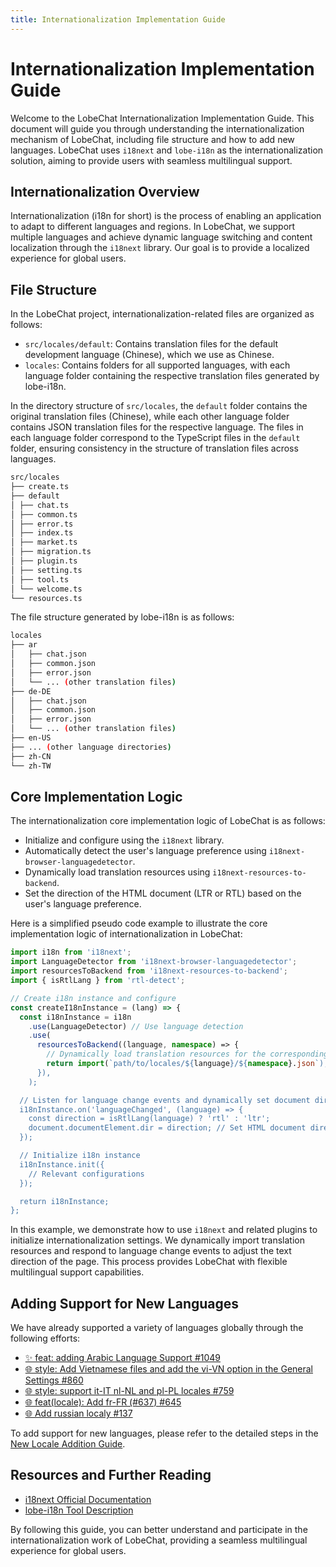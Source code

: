 ```yaml
---
title: Internationalization Implementation Guide
---
```


# Internationalization Implementation Guide

Welcome to the LobeChat Internationalization Implementation Guide. This document will guide you through understanding the internationalization mechanism of LobeChat, including file structure and how to add new languages. LobeChat uses `i18next` and `lobe-i18n` as the internationalization solution, aiming to provide users with seamless multilingual support.

## Internationalization Overview

Internationalization (i18n for short) is the process of enabling an application to adapt to different languages and regions. In LobeChat, we support multiple languages and achieve dynamic language switching and content localization through the `i18next` library. Our goal is to provide a localized experience for global users.

## File Structure

In the LobeChat project, internationalization-related files are organized as follows:

- `src/locales/default`: Contains translation files for the default development language (Chinese), which we use as Chinese.
- `locales`: Contains folders for all supported languages, with each language folder containing the respective translation files generated by lobe-i18n.

In the directory structure of `src/locales`, the `default` folder contains the original translation files (Chinese), while each other language folder contains JSON translation files for the respective language. The files in each language folder correspond to the TypeScript files in the `default` folder, ensuring consistency in the structure of translation files across languages.

```bash
src/locales
├── create.ts
├── default
│ ├── chat.ts
│ ├── common.ts
│ ├── error.ts
│ ├── index.ts
│ ├── market.ts
│ ├── migration.ts
│ ├── plugin.ts
│ ├── setting.ts
│ ├── tool.ts
│ └── welcome.ts
└── resources.ts
```

The file structure generated by lobe-i18n is as follows:

```bash
locales
├── ar
│   ├── chat.json
│   ├── common.json
│   ├── error.json
│   └── ... (other translation files)
├── de-DE
│   ├── chat.json
│   ├── common.json
│   ├── error.json
│   └── ... (other translation files)
├── en-US
├── ... (other language directories)
├── zh-CN
└── zh-TW
```

## Core Implementation Logic

The internationalization core implementation logic of LobeChat is as follows:

- Initialize and configure using the `i18next` library.
- Automatically detect the user's language preference using `i18next-browser-languagedetector`.
- Dynamically load translation resources using `i18next-resources-to-backend`.
- Set the direction of the HTML document (LTR or RTL) based on the user's language preference.

Here is a simplified pseudo code example to illustrate the core implementation logic of internationalization in LobeChat:

```ts
import i18n from 'i18next';
import LanguageDetector from 'i18next-browser-languagedetector';
import resourcesToBackend from 'i18next-resources-to-backend';
import { isRtlLang } from 'rtl-detect';

// Create i18n instance and configure
const createI18nInstance = (lang) => {
  const i18nInstance = i18n
    .use(LanguageDetector) // Use language detection
    .use(
      resourcesToBackend((language, namespace) => {
        // Dynamically load translation resources for the corresponding language
        return import(`path/to/locales/${language}/${namespace}.json`);
      }),
    );

  // Listen for language change events and dynamically set document direction
  i18nInstance.on('languageChanged', (language) => {
    const direction = isRtlLang(language) ? 'rtl' : 'ltr';
    document.documentElement.dir = direction; // Set HTML document direction
  });

  // Initialize i18n instance
  i18nInstance.init({
    // Relevant configurations
  });

  return i18nInstance;
};
```

In this example, we demonstrate how to use `i18next` and related plugins to initialize internationalization settings. We dynamically import translation resources and respond to language change events to adjust the text direction of the page. This process provides LobeChat with flexible multilingual support capabilities.

## Adding Support for New Languages

We have already supported a variety of languages globally through the following efforts:

- [✨ feat: adding Arabic Language Support #1049](https://github.com/lobehub/lobe-chat/pull/1049)
- [🌐 style: Add Vietnamese files and add the vi-VN option in the General Settings #860](https://github.com/lobehub/lobe-chat/pull/860)
- [🌐 style: support it-IT nl-NL and pl-PL locales #759](https://github.com/lobehub/lobe-chat/pull/759)
- [🌐 feat(locale): Add fr-FR (#637) #645](https://github.com/lobehub/lobe-chat/pull/645)
- [🌐 Add russian localy #137](https://github.com/lobehub/lobe-chat/pull/137)

To add support for new languages, please refer to the detailed steps in the [New Locale Addition Guide](add-new-locale).

## Resources and Further Reading

- [i18next Official Documentation](https://www.i18next.com/)
- [lobe-i18n Tool Description](https://github.com/lobehub/lobe-cli-toolbox/tree/master/packages/lobe-i18n)

By following this guide, you can better understand and participate in the internationalization work of LobeChat, providing a seamless multilingual experience for global users.
